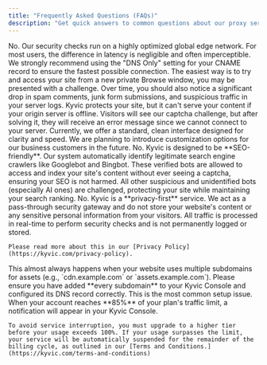 ```yaml
---
title: "Frequently Asked Questions (FAQs)"
description: "Get quick answers to common questions about our proxy service, security features, usage limits, and setup guidance."
---
```


<AccordionGroup>
  <Accordion title="Will Kyvic slow down my website?">
    No. Our security checks run on a highly optimized global edge network. For most users, the difference in latency is negligible and often imperceptible. We strongly recommend using the "DNS Only" setting for your CNAME record to ensure the fastest possible connection.
  </Accordion>
  <Accordion title="How do I know if Kyvic is working?">
    The easiest way is to try and access your site from a new private Browse window, you may be presented with a challenge. Over time, you should also notice a significant drop in spam comments, junk form submissions, and suspicious traffic in your server logs.
  </Accordion>
  <Accordion title="What happens if my own server goes down?">
    Kyvic protects your site, but it can't serve your content if your origin server is offline. Visitors will see our captcha challenge, but after solving it, they will receive an error message since we cannot connect to your server.
  </Accordion>
  <Accordion title="Can I customize the look of the captcha page?">
    Currently, we offer a standard, clean interface designed for clarity and speed. We are planning to introduce customization options for our business customers in the future.
  </Accordion>
  <Accordion title="Will this affect my website's SEO?">
    No. Kyvic is designed to be **SEO-friendly**. Our system automatically identify legitimate search engine crawlers like Googlebot and Bingbot. These verified bots are allowed to access and index your site's content without ever seeing a captcha, ensuring your SEO is not harmed. All other suspicious and unidentified bots (especially AI ones) are challenged, protecting your site while maintaining your search ranking.
  </Accordion>
  <Accordion title="Do you store my visitors' personal data?">
    No. Kyvic is a **privacy-first** service. We act as a pass-through security gateway and do not store your website's content or any sensitive personal information from your visitors. All traffic is processed in real-time to perform security checks and is not permanently logged or stored.

    Please read more about this in our [Privacy Policy](https://kyvic.com/privacy-policy).
  </Accordion>
  <Accordion title="My site's images or styles look broken. What should I do?">
    This almost always happens when your website uses multiple subdomains for assets (e.g., `cdn.example.com` or `assets.example.com`). Please ensure you have added **every subdomain** to your Kyvic Console and configured its DNS record correctly. This is the most common setup issue.
  </Accordion>
  <Accordion title="What happens if I exceed my plan's usage limit?">
    When your account reaches **85%** of your plan's traffic limit, a notification will appear in your Kyvic Console.

    To avoid service interruption, you must upgrade to a higher tier before your usage exceeds 100%. If your usage surpasses the limit, your service will be automatically suspended for the remainder of the billing cycle, as outlined in our [Terms and Conditions.](https://kyvic.com/terms-and-conditions)
  </Accordion>
</AccordionGroup>